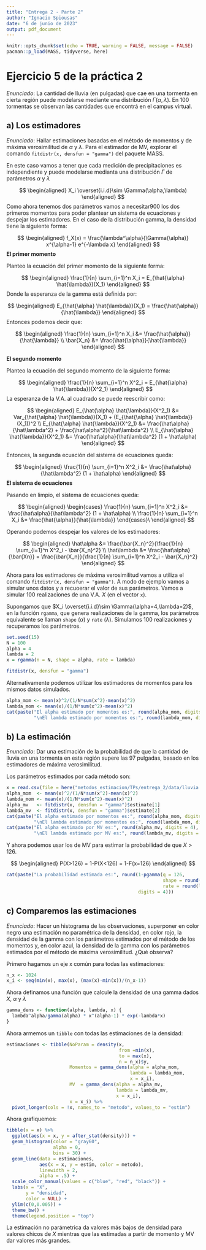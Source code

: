 ```yaml
---
title: "Entrega 2 - Parte 2"
author: "Ignacio Spiousas"
date: "6 de junio de 2023"
output: pdf_document
---
```


```r
knitr::opts_chunk$set(echo = TRUE, warning = FALSE, message = FALSE)
pacman::p_load(MASS, tidyverse, here)
```

# Ejercicio 5 de la práctica 2

*Enunciado*: La cantidad de lluvia (en pulgadas) que cae en una tormenta en cierta región puede modelarse mediante una distribución $\Gamma(\alpha,\lambda)$. En 100 tormentas se observan las cantidades que encontrá en el campus virtual.

## a) Los estimadores

*Enunciado*: Hallar estimaciones basadas en el método de momentos y de máxima verosimilitud de $\alpha$ y $\lambda$. Para el estimador de MV, explorar el comando `fitdistr(x, densfun = "gamma")` del paquete MASS.

En este caso vamos a tener que cada medición de precipitaciones es independiente y puede modelarse medianta una distribución $\Gamma$ de parámetros $\alpha$ y $\lambda$

$$
\begin{aligned}
X_i \overset{i.i.d}\sim \Gamma(\alpha,\lambda)
\end{aligned}
$$
Como ahora tenemos dos parámetros vamos a necesitar900 los dos primeros momentos para poder plantear un sistema de ecuaciones y despejar los estimadores. En el caso de la distribución gamma, la densidad tiene la siguiente forma:

$$
\begin{aligned}
f_X(x) = \frac{\lambda^\alpha}{\Gamma(\alpha)} x^{\alpha-1} e^{-\lambda x}
\end{aligned}
$$
**El primer momento**

Planteo la ecuación del primer momento de la siguiente forma:

$$
\begin{aligned}
\frac{1}{n} \sum_{i=1}^n X_i = E_{\hat{\alpha} \hat{\lambda}}(X_1)
\end{aligned}
$$
Donde la esperanza de la gamma está definida por:

$$
\begin{aligned}
E_{\hat{\alpha} \hat{\lambda}}(X_1) = \frac{\hat{\alpha}}{\hat{\lambda}}
\end{aligned}
$$
Entonces podemos decir que:

$$
\begin{aligned}
\frac{1}{n} \sum_{i=1}^n X_i &= \frac{\hat{\alpha}}{\hat{\lambda}} \\
\bar{X_n} &= \frac{\hat{\alpha}}{\hat{\lambda}}
\end{aligned}
$$

**El segundo momento**

Planteo la ecuación del segundo momento de la siguiente forma:

$$
\begin{aligned}
\frac{1}{n} \sum_{i=1}^n X^2_i = E_{\hat{\alpha} \hat{\lambda}}(X^2_1)
\end{aligned}
$$
La esperanza de la V.A. al cuadrado se puede reescribir como:

$$
\begin{aligned}
E_{\hat{\alpha} \hat{\lambda}}(X^2_1) &= Var_{\hat{\alpha} \hat{\lambda}}(X_1) + (E_{\hat{\alpha} \hat{\lambda}}(X_1))^2 \\
E_{\hat{\alpha} \hat{\lambda}}(X^2_1) &= \frac{\hat\alpha}{\hat\lambda^2} + \frac{\hat\alpha^2}{\hat\lambda^2} \\
E_{\hat{\alpha} \hat{\lambda}}(X^2_1) &= \frac{\hat\alpha}{\hat\lambda^2} (1 + \hat\alpha)
\end{aligned}
$$

Entonces, la segunda ecuación del sistema de ecuaciones queda:

$$
\begin{aligned}
\frac{1}{n} \sum_{i=1}^n X^2_i &= \frac{\hat\alpha}{\hat\lambda^2} (1 + \hat\alpha)
\end{aligned}
$$
**El sistema de ecuaciones**

Pasando en limpio, el sistema de ecuaciones queda:

$$
\begin{aligned}
    \begin{cases}
      \frac{1}{n} \sum_{i=1}^n X^2_i &= \frac{\hat\alpha}{\hat\lambda^2} (1 + \hat\alpha) \\
      \frac{1}{n} \sum_{i=1}^n X_i &= \frac{\hat{\alpha}}{\hat{\lambda}}
    \end{cases}\
\end{aligned}
$$

Operando podemos despejar los valores de los estimadores:

$$
\begin{aligned}
\hat\alpha &= \frac{\bar{X_n}^2}{\frac{1}{n} \sum_{i=1}^n X^2_i - \bar{X_n}^2} \\
\hat\lambda &= \frac{\hat\alpha}{\bar{Xn}} = \frac{\bar{X_n}}{\frac{1}{n} \sum_{i=1}^n X^2_i - \bar{X_n}^2}
\end{aligned}
$$

Ahora para los estimadores de máxima verosimilitud vamos a utiliza el comando `fitdistr(x, densfun = "gamma")`. A modo de ejemplo vamos a simular unos datos y a recuoerar el valor de sus parámetros. Vamos a simular 100 realizaciones de una V.A. $X$ (en el vector `x`).

Supongamos que $X_i \overset{i.i.d}\sim \Gamma(\alpha=4,\lambda=2)$, en la función `rgamma`, que genera realizaciones de la gamma, los parámetros equivalente se llaman `shape` ($\alpha$) y `rate` ($\lambda$). Simulamos 100 realizaciones y recuperamos los parámetros.


```r
set.seed(15)
N = 100
alpha = 4
lambda = 2
x = rgamma(n = N, shape = alpha, rate = lambda)

fitdistr(x, densfun = "gamma")
```

Alternativamente podemos utilizar los estimadores de momentos para los mismos datos simulados.

```r
alpha_mom <- mean(x)^2/(1/N*sum(x^2)-mean(x)^2)
lambda_mom <- mean(x)/(1/N*sum(x^2)-mean(x)^2)
cat(paste("El alpha estimado por momentos es:", round(alpha_mom, digits = 4), 
          "\nEl lambda estimado por momentos es:", round(lambda_mom, digits = 4)))
```

## b) La estimación

*Enunciado*: Dar una estimación de la probabilidad de que la cantidad de lluvia en una tormenta en esta región supere las 97 pulgadas, basado en los estimadores de máxima verosimilitud.

Los parámetros estimados por cada método son:

```r
x = read.csv(file = here("metodos_estimacion/TPs/entrega_2/data/lluvia.csv"))[["x"]]
alpha_mom  <- mean(x)^2/(1/N*sum(x^2)-mean(x)^2)
lambda_mom <- mean(x)/(1/N*sum(x^2)-mean(x)^2)
alpha_mv   <- fitdistr(x, densfun = "gamma")$estimate[1]
lambda_mv  <- fitdistr(x, densfun = "gamma")$estimate[2]
cat(paste("El alpha estimado por momentos es:", round(alpha_mom, digits = 4), 
          "\nEl lambda estimado por momentos es:", round(lambda_mom, digits = 4)))
cat(paste("El alpha estimado por MV es:", round(alpha_mv, digits = 4), 
          "\nEl lambda estimado por MV es:", round(lambda_mv, digits = 4)))

```

Y ahora podemos usar los de MV para estimar la probabilidad de que $X>126$.

$$
\begin{aligned}
P(X>126) = 1-P(X<126) = 1-F(x=126)
\end{aligned}
$$
```r
cat(paste("La probabilidad estimada es:", round(1-pgamma(q = 126, 
                                                         shape = round(alpha_mv, digits = 4), 
                                                         rate = round(lambda_mv, digits = 4)),
                                                digits = 4)))
```

## c) Comparemos las estimaciones

*Enunciado*: Hacer un histograma de las observaciones, superponer en color negro una estimación no paramétrica de la densidad, en color rojo, la densidad de la gamma con los parámetros estimados por el método de los momentos y, en color azul, la densidad de la gamma con los parámetros estimados por el método de máxima verosimilitud. ¿Qué observa?

Primero hagamos un eje x común para todas las estimaciones:

```r
n_x <- 1024
x_i <- seq(min(x), max(x), (max(x)-min(x))/(n_x-1))
```

Ahora definamos una función que calcule la densidad de una gamma dados $X$, $\alpha$ y $\lambda$

```r
gamma_dens <- function(alpha, lambda, x) {
  lambda^alpha/gamma(alpha) * x^(alpha-1) * exp(-lambda*x)
}
```

Ahora armemos un `tibble` con todas las estimaciones de la densidad:

```r
estimaciones <- tibble(NoParam = density(x, 
                                         from =min(x), 
                                         to = max(x), 
                                         n = n_x)$y,
                       Momentos = gamma_dens(alpha = alpha_mom, 
                                             lambda = lambda_mom, 
                                             x = x_i),
                       MV  = gamma_dens(alpha = alpha_mv, 
                                        lambda = lambda_mv, 
                                        x = x_i),
                       x = x_i) %>%
  pivot_longer(cols = !x, names_to = "metodo", values_to = "estim")
```

Ahora grafiquemos:

```r
tibble(x = x) %>%
  ggplot(aes(x = x, y = after_stat(density))) +
  geom_histogram(color = "gray60", 
                 alpha = 0,
                 bins = 30) + 
  geom_line(data = estimaciones, 
            aes(x = x, y = estim, color = metodo), 
            linewidth = 2, 
            alpha = .5) +
  scale_color_manual(values = c("blue", "red", "black")) +
  labs(x = "X", 
       y = "densidad", 
       color = NULL) +
  ylim(c(0,0.005)) +
  theme_bw() +
  theme(legend.position = "top")
```

La estimación no parámetrica da valores más bajos de densidad para valores chicos de $X$ mientras que las estimadas a partir de momento y MV dar valores más grandes.